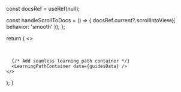 
  const docsRef = useRef(null);

  const handleScrollToDocs = () => {
    docsRef.current?.scrollIntoView({ behavior: 'smooth' });
  };

  return (
    <>
      <SeiIntro onScrollToDocs={handleScrollToDocs} />
      <br />
      <div ref={docsRef}>
        <DocCardsGrid data={docsData} />
      </div>
      <br />
      <div className="border-t border-gray-700 my-8"></div>

      {/* Add seamless learning path container */}
      <LearningPathContainer data={guidesData} />
    </>
  );
}
